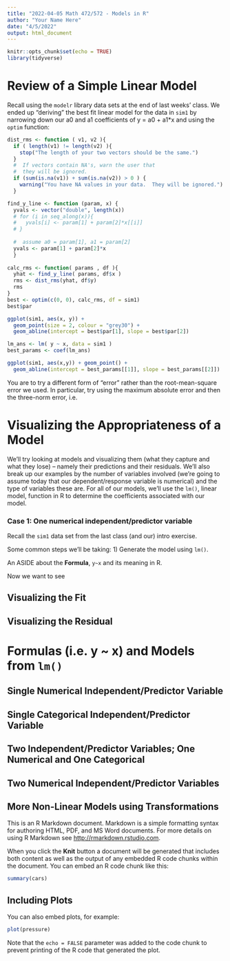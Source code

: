 ---
title: "2022-04-05 Math 472/572 - Models in R"
author: "Your Name Here"
date: "4/5/2022"
output: html_document
---

```{r setup, include=FALSE}
knitr::opts_chunk$set(echo = TRUE)
library(tidyverse)
```

# Review of a Simple Linear Model
Recall using the `modelr` library data sets at the end of last weeks'
class.  We ended up "deriving" the best fit linear model for the data
in `sim1` by narrowing down our a0 and a1 coefficients of y = a0 + a1*x
and using the `optim` function:

```{r}
dist_rms <- function ( v1, v2 ){
  if ( length(v1) != length(v2) ){
    stop("The length of your two vectors should be the same.")
  }
  #  If vectors contain NA's, warn the user that 
  #  they will be ignored.
  if (sum(is.na(v1)) + sum(is.na(v2)) > 0 ) {
    warning("You have NA values in your data.  They will be ignored.")
  }

find_y_line <- function (param, x) {
  yvals <- vector("double", length(x))
  # for (i in seq_along(x)){
  #   yvals[i] <- param[1] + param[2]*x[[i]]
  # }
  
  #  assume a0 = param[1], a1 = param[2]
  yvals <- param[1] + param[2]*x
  }
  
calc_rms <- function( params , df ){
  yhat <- find_y_line( params, df$x )
  rms <- dist_rms(yhat, df$y)
  rms
}
best <- optim(c(0, 0), calc_rms, df = sim1)
best$par

ggplot(sim1, aes(x, y)) + 
  geom_point(size = 2, colour = "grey30") + 
  geom_abline(intercept = best$par[1], slope = best$par[2])

lm_ans <- lm( y ~ x, data = sim1 )
best_params <- coef(lm_ans)

ggplot(sim1, aes(x,y)) + geom_point() + 
  geom_abline(intercept = best_params[[1]], slope = best_params[[2]])
```

You are to try a different form of "error" rather than the root-mean-square
error we used.  In particular, try using the maximum absolute error and then
the three-norm error, i.e. 
\begin{equation*}
\frac{\sqrt[3]{\sum_{i=1}^n(y_i - \hat{y}_i)^3}}{n}
\end{equation*}


# Visualizing the Appropriateness of a Model

We'll try looking at models and visualizing them (what they capture and what
they lose) -- namely their predictions and their residuals.  We'll also break
up our examples by the number of variables involved (we're going to assume
today that our dependent/response variable is numerical) and the type of
variables these are.  For all of our models, we'll use the `lm()`, linear model,
function in R to determine the coefficients associated with our model.

### Case 1: One numerical independent/predictor variable

Recall the `sim1` data set from the last class (and our) intro exercise.


Some common steps we'll be taking:
1)  Generate the model using `lm()`.


An ASIDE about the **Formula**, `y~x` and its meaning in R.


Now we want to see 

## Visualizing the Fit

## Visualizing the Residual

# Formulas (i.e. y ~ x) and Models from `lm()`

## Single Numerical Independent/Predictor Variable

## Single Categorical Independent/Predictor Variable

## Two Independent/Predictor Variables; One Numerical and One Categorical

## Two Numerical Independent/Predictor Variables

## More Non-Linear Models using Transformations




This is an R Markdown document. Markdown is a simple formatting syntax for authoring HTML, PDF, and MS Word documents. For more details on using R Markdown see <http://rmarkdown.rstudio.com>.

When you click the **Knit** button a document will be generated that includes both content as well as the output of any embedded R code chunks within the document. You can embed an R code chunk like this:

```{r cars}
summary(cars)
```

## Including Plots

You can also embed plots, for example:

```{r pressure, echo=FALSE}
plot(pressure)
```

Note that the `echo = FALSE` parameter was added to the code chunk to prevent printing of the R code that generated the plot.
